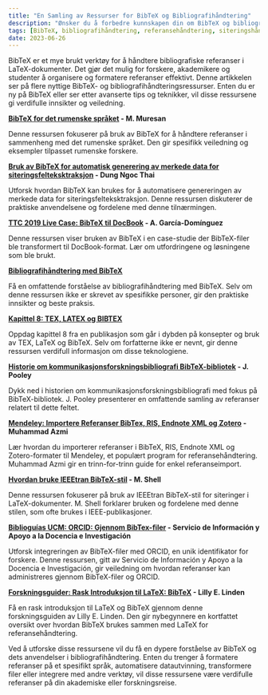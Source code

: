 ```yaml
---
title: "En Samling av Ressurser for BibTeX og Bibliografihåndtering"  
description: "Ønsker du å forbedre kunnskapen din om BibTeX og bibliografihåndtering? Utforsk denne samlingen av verdifulle ressurser, inkludert veiledninger, casestudier og guider. Lær om BibTeX for det rumenske språket, automatisert datautvinning ved bruk av BibTeX, transformering av BibTeX-filer, og mer. Oppdag praktiske innsikter, tips og beste praksis fra eksperter på området. Enten du er forsker, akademiker eller student, vil disse ressursene hjelpe deg med å mestre BibTeX og effektivt administrere referansene dine. Begynn å utforske i dag!"  
tags: [BibTeX, bibliografihåndtering, referansehåndtering, siteringshåndtering, LaTeX, rumensk språk, automatisert datautvinning, transformasjon, forskningsverktøy]  
date: 2023-06-26  
---
```



BibTeX er et mye brukt verktøy for å håndtere bibliografiske referanser i LaTeX-dokumenter. Det gjør det mulig for forskere, akademikere og studenter å organisere og formatere referanser effektivt. Denne artikkelen ser på flere nyttige BibTeX- og bibliografihåndteringsressurser. Enten du er ny på BibTeX eller ser etter avanserte tips og teknikker, vil disse ressursene gi verdifulle innsikter og veiledning.

<CiteDrive /> 

**[BibTeX for det rumenske språket](https://www.citedrive.com/discovery/bibtex-for-the-romanian-language/8a76deac65bd84a8901fc43a263722f0598702bd) - M. Muresan**

Denne ressursen fokuserer på bruk av BibTeX for å håndtere referanser i sammenheng med det rumenske språket. Den gir spesifikk veiledning og eksempler tilpasset rumenske forskere.

**[Bruk av BibTeX for automatisk generering av merkede data for siteringsfelteksktraksjon](https://www.citedrive.com/discovery/using-bibtex-to-automatically-generate-labeled-data-for-citation-field-extraction/b1f5576f9ed29ed2de7e9297bbf553b01683a725) - Dung Ngoc Thai**

Utforsk hvordan BibTeX kan brukes for å automatisere genereringen av merkede data for siteringsfelteksktraksjon. Denne ressursen diskuterer de praktiske anvendelsene og fordelene med denne tilnærmingen.

**[TTC 2019 Live Case: BibTeX til DocBook](https://www.citedrive.com/discovery/the-ttc-2019-live-case-bibtex-to-docbook/10538a1899f0906573073f615f86dc26a490776c) - A. García-Domínguez**

Denne ressursen viser bruken av BibTeX i en case-studie der BibTeX-filer ble transformert til DocBook-format. Lær om utfordringene og løsningene som ble brukt.

**[Bibliografihåndtering med BibTeX](https://www.citedrive.com/discovery/bibliography-management-with-bibtex/a12301daa9400e4d96dd4f2371d10b6c7c335725)**

Få en omfattende forståelse av bibliografihåndtering med BibTeX. Selv om denne ressursen ikke er skrevet av spesifikke personer, gir den praktiske innsikter og beste praksis.

**[Kapittel 8: TEX, LATEX og BIBTEX](https://www.citedrive.com/discovery/chapter-8-tex-latex-and-bibtex/563861283b08b00ec9a97054e185b431aabe0c60)**

Oppdag kapittel 8 fra en publikasjon som går i dybden på konsepter og bruk av TEX, LaTeX og BibTeX. Selv om forfatterne ikke er nevnt, gir denne ressursen verdifull informasjon om disse teknologiene.

**[Historie om kommunikasjonsforskningsbibliografi BibTeX-bibliotek](https://www.citedrive.com/discovery/history-of-communication-research-bibliography-bibtex-library/1265c7fe7675b751746489fcb75bb10c7524faac) - J. Pooley**

Dykk ned i historien om kommunikasjonsforskningsbibliografi med fokus på BibTeX-bibliotek. J. Pooley presenterer en omfattende samling av referanser relatert til dette feltet.

**[Mendeley: Importere Referanser BibTex, RIS, Endnote XML og Zotero](https://www.citedrive.com/discovery/mendeley-import-referensi-bibtex-ris-endnote-xml-dan-zotero/9ecb2b91e7224284d423689d74c933fceb79ea0f) - Muhammad Azmi**

Lær hvordan du importerer referanser i BibTeX, RIS, Endnote XML og Zotero-formater til Mendeley, et populært program for referansehåndtering. Muhammad Azmi gir en trinn-for-trinn guide for enkel referanseimport.

**[Hvordan bruke IEEEtran BibTeX-stil](https://www.citedrive.com/discovery/how-to-use-the-ieeetran-bibtex-style/5df19a27237c9f5a46ca63a86cf158b98f597b48) - M. Shell**

Denne ressursen fokuserer på bruk av IEEEtran BibTeX-stil for siteringer i LaTeX-dokumenter. M. Shell forklarer bruken og fordelene med denne stilen, som ofte brukes i IEEE-publikasjoner.

**[Biblioguías UCM: ORCID: Gjennom BibTex-filer](https://www.citedrive.com/discovery/biblioguias-ucm-orcid-mediante-ficheros-bibtex/312ead8f1f81863652a4a8171d78e5cc6f13ff23) - Servicio de Información y Apoyo a la Docencia e Investigación**

Utforsk integreringen av BibTeX-filer med ORCID, en unik identifikator for forskere. Denne ressursen, gitt av Servicio de Información y Apoyo a la Docencia e Investigación, gir veiledning om hvordan referanser kan administreres gjennom BibTeX-filer og ORCID.

**[Forskningsguider: Rask Introduksjon til LaTeX: BibTeX](https://www.citedrive.com/discovery/research-guides-quick-introduction-to-latex-bibtex/711b554c1f3564b33a2635d635e027fd4d0ba89a) - Lilly E. Linden**

Få en rask introduksjon til LaTeX og BibTeX gjennom denne forskningsguiden av Lilly E. Linden. Den gir nybegynnere en kortfattet oversikt over hvordan BibTeX brukes sammen med LaTeX for referansehåndtering.

Ved å utforske disse ressursene vil du få en dypere forståelse av BibTeX og dets anvendelser i bibliografihåndtering. Enten du trenger å formatere referanser på et spesifikt språk, automatisere datautvinning, transformere filer eller integrere med andre verktøy, vil disse ressursene være verdifulle referanser på din akademiske eller forskningsreise.